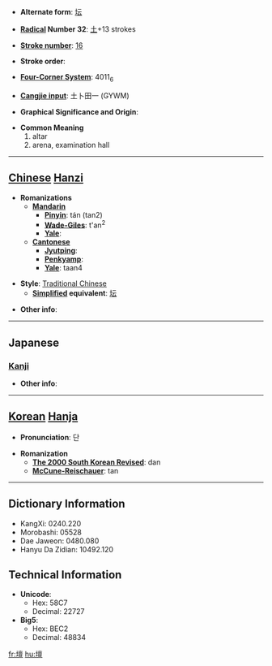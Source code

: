 * '''Alternate form''': [[坛]]

* '''[[Wiktionary:Chinese radical index| Radical]] Number 32''': [[Wiktionary:Chinese radical index 土|土]]+13 strokes

* '''[[Wiktionary:Chinese total strokes index|Stroke number]]''': [[Wiktionary:Chinese total strokes index 16|16]]

* '''Stroke order''': 

* '''[[Wiktionary:Chinese four corner index|Four-Corner System]]''': 4011<sub>6</sub>

* '''[[Wiktionary:Chinese Cangjie index|Cangjie input]]''': 土卜田一 (GYWM)

* '''Graphical Significance and Origin''': 

* '''Common Meaning'''
*#altar
*# arena, examination hall


----

== [[Chinese]] [[Hanzi]] ==

* '''Romanizations'''
** '''[[Mandarin]]'''
*** '''[[Pinyin]]''': tán (tan2)
*** '''[[Wade-Giles]]''': t'an<sup>2</sup>
*** '''[[Yale]]''': 
** '''[[Cantonese]]'''
*** '''[[Jyutping]]''':
*** '''[[Penkyamp]]''': 
*** '''[[Yale]]''': taan4

* '''Style''': [[Traditional Chinese]] 
** '''[[Simplified Chinese|Simplified]] equivalent''': [[坛]]

* '''Other info''': 

----

==Japanese==
===[[Kanji]]===
{{kanji|on readings=[[だん]] (dan), [[たん]] (tan)|kun readings=[[ば]] (ba), [[ところ]] (tokoro), [[たいら]] (taira)}}

* '''Other info''':  

----

== [[Korean]] [[Hanja]] ==

* '''Pronunciation''': 단

* '''Romanization'''
** '''[[The 2000 South Korean Revised Romanization|The 2000 South Korean Revised]]''': dan
** '''[[McCune-Reischauer]]''': tan

----

== Dictionary Information ==

* KangXi: 0240.220
* Morobashi: 05528
* Dae Jaweon: 0480.080
* Hanyu Da Zidian: 10492.120

== Technical Information ==

* '''Unicode''':
** Hex: 58C7
** Decimal: 22727
* '''Big5''':
** Hex: BEC2
** Decimal: 48834

[[fr:壇]]
[[hu:壇]]
